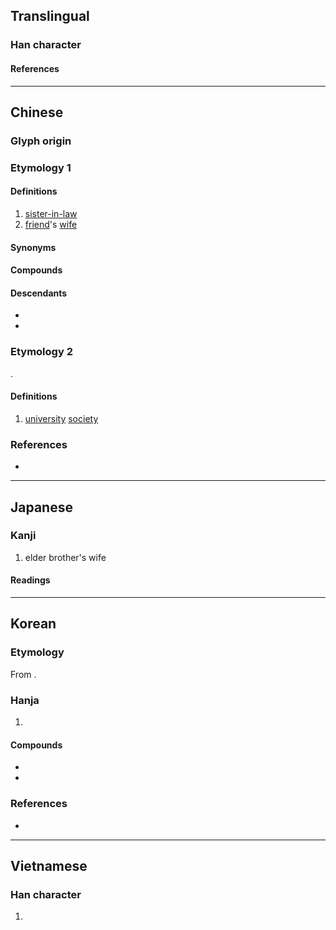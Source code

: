 {{character info}}
==Translingual==

===Han character===
{{Han char|rn=38|rad=女|as=09|sn=12|four=47447|canj=VHXE|ids=⿰女叟}}

====References====
{{Han ref|kx=0268.340|dkj=06603|dj=0536.080|hdz=21066.180|uh=5AC2}}

----

==Chinese==
{{zh-forms}}

===Glyph origin===
{{Han etym}}
{{Han compound|女|叟|ls=psc|t1=woman|c1=s|c2=p}}

===Etymology 1===
{{zh-pron
|m=sǎo
|c=sou2
|h=pfs=só
|md=sō̤
|mn=só/qz:só͘
|mn-t=so2/sao2
|mn-t_note=so2 - vernacular; sao2 - literary
|w=2sau
|mc=y
|oc=y
|cat=n
}}

====Definitions====
{{zh-hanzi}}

# [[sister-in-law]] {{gloss|[[older brother]]'s [[wife]]}}
# [[friend]]'s [[wife]]

====Synonyms====
{{zh-dial|嫂子}}

====Compounds====
{{zh-der|丘嫂|兄嫂|內嫂|大嫂|大嫂子|姑嫂|姻嫂|嫂夫人|嫂嫂|嫂子|家嫂|舅嫂}}

====Descendants====
* {{desc|th|ซ้อ|bor=1}}
* {{desc|tl|inso|bor=1}}

===Etymology 2===
{{translit|yue|en|soc}}.

====Definitions====
{{zh-hanzi}}

# {{lb|zh|Hong Kong Cantonese}} [[university]] [[society]]

===References===
* {{thcwd|9437}}

{{zh-cat|Family}}

----

==Japanese==

===Kanji===
{{ja-kanji|grade=uc|rs=女10}}

# elder brother's wife

====Readings====
{{ja-readings
|goon=そう<さう
|kanon=そう<さう
|kun=あによめ}}

----

==Korean==

===Etymology===
From {{der|ko|ltc|-}} {{ltc-l|嫂}}. {{hanja-hunmong|수〯|swu|天倫#상31B}}

===Hanja===
{{ko-hanja-search}}
{{ko-hanja|형수|수}}

# {{hanja form of|수|[[sister-in-law]]; [[elder]] [[brother]]'s [[wife]]}}

====Compounds====
{{top2}}
* {{ko-l|형수|兄嫂}}
* {{ko-l|제수|弟嫂}}
{{bottom}}

===References===
* {{R:hanjadoc|2363}}

----

==Vietnamese==

===Han character===
{{vi-readings|reading=[[tẩu]], [[dâu]]}}

# {{rfdef|vi}}

{{cln|vi|Han tu}}